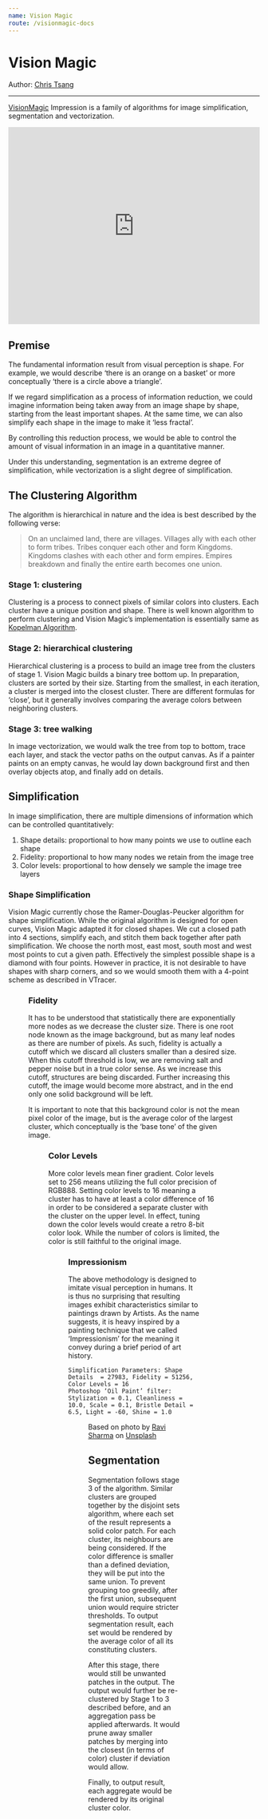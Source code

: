 ```yaml
---
name: Vision Magic
route: /visionmagic-docs
---
```



# Vision Magic

Author: [Chris Tsang](//github.com/tyt2y3)

-----

[VisionMagic](//www.visioncortex.org/visionmagic/) Impression is a family of algorithms for image simplification, segmentation and vectorization.

<div style="padding:78.37% 0 0 0;position:relative;"><iframe src="https://player.vimeo.com/video/491698600" style="position:absolute;top:0;left:0;width:100%;height:100%;" frameborder="0" allow="autoplay; fullscreen" allowfullscreen></iframe></div><script src="https://player.vimeo.com/api/player.js"></script>

## Premise

The fundamental information result from visual perception is shape. For example, we would describe ‘there is an orange on a basket’ or more conceptually ‘there is a circle above a triangle’.

If we regard simplification as a process of information reduction, we could imagine information being taken away from an image shape by shape, starting from the least important shapes. At the same time, we can also simplify each shape in the image to make it ‘less fractal’.

By controlling this reduction process, we would be able to control the amount of visual information in an image in a quantitative manner.

Under this understanding, segmentation is an extreme degree of simplification, while vectorization is a slight degree of simplification.

## The Clustering Algorithm

The algorithm is hierarchical in nature and the idea is best described by the following verse:

> On an unclaimed land, there are villages. Villages ally with each other to form tribes. Tribes conquer each other and form Kingdoms. Kingdoms clashes with each other and form empires. Empires breakdown and finally the entire earth becomes one union.

### Stage 1: clustering

Clustering is a process to connect pixels of similar colors into clusters. Each cluster have a unique position and shape. There is well known algorithm to perform clustering and Vision Magic’s implementation is essentially same as [Kopelman Algorithm](//en.wikipedia.org/wiki/Hoshen%E2%80%93Kopelman_algorithm).

### Stage 2: hierarchical clustering

Hierarchical clustering is a process to build an image tree from the clusters of stage 1. Vision Magic builds a binary tree bottom up. In preparation, clusters are sorted by their size. Starting from the smallest, in each iteration, a cluster is merged into the closest cluster. There are different formulas for ‘close’, but it generally involves comparing the average colors between neighboring clusters.

### Stage 3: tree walking

In image vectorization, we would walk the tree from top to bottom, trace each layer, and stack the vector paths on the output canvas. As if a painter paints on an empty canvas, he would lay down background first and then overlay objects atop, and finally add on details.

## Simplification

In image simplification, there are multiple dimensions of information which can be controlled quantitatively:

1.	Shape details: proportional to how many points we use to outline each shape 
2.	Fidelity: proportional to how many nodes we retain from the image tree
3.	Color levels: proportional to how densely we sample the image tree layers

### Shape Simplification

Vision Magic currently chose the Ramer-Douglas-Peucker algorithm for shape simplification. While the original algorithm is designed for open curves, Vision Magic adapted it for closed shapes. We cut a closed path into 4 sections, simplify each, and stitch them back together after path simplification. We choose the north most, east most, south most and west most points to cut a given path. Effectively the simplest possible shape is a diamond with four points. However in practice, it is not desirable to have shapes with sharp corners, and so we would smooth them with a 4-point scheme as described in VTracer.

<Figure src='visionmagic/simplification-shape-details.png' text="Left to right: gradual reduction of shape details"/>

### Fidelity

It has to be understood that statistically there are exponentially more nodes as we decrease the cluster size. There is one root node known as the image background, but as many leaf nodes as there are number of pixels. As such, fidelity is actually a cutoff which we discard all clusters smaller than a desired size. When this cutoff threshold is low, we are removing salt and pepper noise but in a true color sense. As we increase this cutoff, structures are being discarded. Further increasing this cutoff, the image would become more abstract, and in the end only one solid background will be left.

It is important to note that this background color is not the mean pixel color of the image, but is the average color of the largest cluster, which conceptually is the ‘base tone’ of the given image. 

<Figure src='visionmagic/simplification-fidelity.png' text="Left: low fidelity; Right: high fidelity"/>

### Color Levels

More color levels mean finer gradient. Color levels set to 256 means utilizing the full color precision of RGB888. Setting color levels to 16 meaning a cluster has to have at least a color difference of 16 in order to be considered a separate cluster with the cluster on the upper level. In effect, tuning down the color levels would create a retro 8-bit color look. While the number of colors is limited, the color is still faithful to the original image.

<Figure src='visionmagic/simplification-color-levels.png' text="Left: less color levels; Right: more color levels"/>

### Impressionism

The above methodology is designed to imitate visual perception in humans. It is thus no surprising that resulting images exhibit characteristics similar to paintings drawn by Artists. As the name suggests, it is heavy inspired by a painting technique that we called ‘Impressionism’ for the meaning it convey during a brief period of art history.

```
Simplification Parameters: Shape Details  = 27983, Fidelity = 51256, Color Levels = 16
Photoshop ‘Oil Paint’ filter: Stylization = 0.1, Cleanliness = 10.0, Scale = 0.1, Bristle Detail = 6.5, Light = -60, Shine = 1.0
```

<Figure src='visionmagic/visionmagic-impressionism.png' text="Left: Artwork generated by VisionMagic; Right: Water Lilies Painting by Claude Monet"/>

Based on photo by <a href="https://unsplash.com/@ravinepz?utm_source=unsplash&amp;utm_medium=referral&amp;utm_content=creditCopyText">Ravi Sharma</a> on <a href="https://unsplash.com/photos/gfP_Cz0MaFs">Unsplash</a>

## Segmentation

Segmentation follows stage 3 of the algorithm. Similar clusters are grouped together by the disjoint sets algorithm, where each set of the result represents a solid color patch. For each cluster, its neighbours are being considered. If the color difference is smaller than a defined deviation, they will be put into the same union. To prevent grouping too greedily, after the first union, subsequent union would require stricter thresholds. To output segmentation result, each set would be rendered by the average color of all its constituting clusters.

After this stage, there would still be unwanted patches in the output. The output would further be re-clustered by Stage 1 to 3 described before, and an aggregation pass be applied afterwards. It would prune away smaller patches by merging into the closest (in terms of color) cluster if deviation would allow.

Finally, to output result, each aggregate would be rendered by its original cluster color.

<Figure src='visionmagic/segmentation-aggregation.png' text="Left: original; Mid: initial segmentation; Right: after aggregation"/>